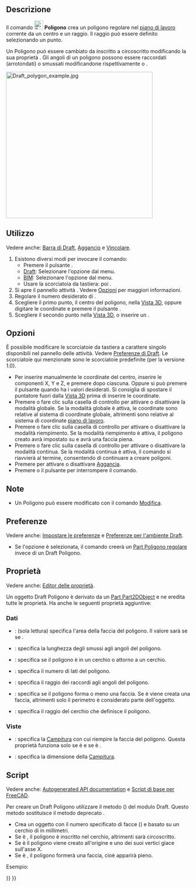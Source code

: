 <languages/>

{{Docnav
|[[Draft_Rectangle/it|Rettangolo]]
|[[Draft_BSpline/it|BSpline]]
|[[Draft_Workbench/it|Draft]]
|IconL=Draft_Rectangle.svg
|IconR=Draft_BSpline.svg
|IconC=Workbench_Draft.svg
}}

{{GuiCommand/it
|Name=Draft Polygon
|Name/it=Draft Poligono
|MenuLocation=Drafting → Poligono<br>2D Drafting → Poligono
|Workbenches=[[Draft_Workbench/it|Draft]], [[BIM_Workbench/it|BIM]]
|Shortcut={{KEY|P}} {{KEY|G}}
|Version=0.7
}}

<span id="Description"></span>
==Descrizione== 

Il comando [[Image:Draft_Polygon.svg|24px]] '''Poligono''' crea un poligono regolare nel [[Draft_SelectPlane/it|piano di lavoro]] corrente da un centro e un raggio. Il raggio può essere definito selezionando un punto.

Un Poligono può essere cambiato da inscritto a circoscritto modificando la sua proprietà {{PropertyData|Draw Mode}}. Gli angoli di un poligono possono essere raccordati (arrotondati) o smussati modificandone rispettivamente {{PropertyData|Fillet Radius}} o {{PropertyData|Chamfer Size}}.

[[Image:Draft_polygon_example.jpg|400px]]
{{Caption|Poligono regolare definito da due punti, centro e raggio}}

<span id="Usage"></span>
==Utilizzo== 

Vedere anche: [[Draft_Tray/it|Barra di Draft]], [[Draft_Snap/it|Aggancio]] e [[Draft_Constrain/it|Vincolare]].

# Esistono diversi modi per invocare il comando:
#* Premere il pulsante {{Button|[[Image:Draft_Polygon.svg|16px]] [[Draft_Polygon/it|Poligono]]}}.
#* [[Draft_Workbench/it|Draft]]: Selezionare l'opzione {{MenuCommand|Drafting → [[Image:Draft_Polygon.svg|16px]] Poligono}} dal menu.
#* [[BIM_Workbench/it|BIM]]: Selezionare l'opzione {{MenuCommand|2D Drafting → [[Image:Draft_Polygon.svg|16px]] Poligono}} dal menu.
#* Usare la scorciatoia da tastiera: {{KEY|P}} poi {{KEY|G}}.
# Si apre il pannello attività {{MenuCommand|Poligono}}. Vedere [[#Options|Opzioni]] per maggiori informazioni.
# Regolare il numero desiderato di {{MenuCommand|Lati}}.
# Scegliere il primo punto, il centro del poligono, nella [[3D_view/it|Vista 3D]], oppure digitare le coordinate e premere il pulsante {{Button|[[Image:Draft_AddPoint.svg|16px]] Inserisci punto}}.
# Scegliere il secondo punto nella [[3D_view/it|Vista 3D]], o inserire un {{MenuCommand|Raggio}}.

<span id="Options"></span>
==Opzioni==

È possibile modificare le scorciatoie da tastiera a carattere singolo disponibili nel pannello delle attività. Vedere [[Draft_Preferences/it|Preferenze di Draft]]. Le scorciatoie qui menzionate sono le scorciatoie predefinite (per la versione 1.0).

* Per inserire manualmente le coordinate del centro, inserire le componenti X, Y e Z, e premere {{KEY|Enter}} dopo ciascuna. Oppure si può premere il pulsante {{Button|[[Image:Draft_AddPoint.svg|16px]] Inserisci punto}} quando ha i valori desiderati. Si consiglia di spostare il puntatore fuori dalla [[3D_view/it|Vista 3D]] prima di inserire le coordinate.
* Premere {{KEY|G}} o fare clic sulla casella di controllo {{MenuCommand|Globale}} per attivare o disattivare la modalità globale. Se la modalità globale è attiva, le coordinate sono relative al sistema di coordinate globale, altrimenti sono relative al sistema di coordinate [[Draft_SelectPlane/it|piano di lavoro]].
* Premere {{KEY|F}} o fare clic sulla casella di controllo {{MenuCommand|Riempito}} per attivare o disattivare la modalità riempimento. Se la modalità riempimento è attiva, il poligono creato avrà {{PropertyData|Make Face}} impostato su {{TRUE}} e avrà una faccia piena.
* Premere {{KEY|N}} o fare clic sulla casella di controllo {{MenuCommand|Continua}} per attivare o disattivare la modalità continua. Se la modalità continua è attiva, il comando si riavvierà al termine, consentendo di continuare a creare poligoni.
* Premere {{KEY|S}} per attivare o disattivare [[Draft_Snap/it|Aggancia]].
* Premere {{KEY|Esc}} o il pulsante {{Button|Chiudi}} per interrompere il comando.

<span id="Notes"></span>
==Note==

* Un Poligono può essere modificato con il comando [[Draft_Edit/it|Modifica]].

<span id="Preferences"></span>
==Preferenze==

Vedere anche: [[Preferences_Editor/it|Impostare le preferenze]] e [[Draft_Preferences/it|Preferenze per l'ambiente Draft]].

* Se l'opzione {{MenuCommand|Modifica → Preferenze... → Draft → Generale → Crea primitive della parte se possibile}} è selezionata, il comando creerà un [[Part_RegularPolygon/it|Part Poligono regolare]] invece di un Draft Poligono.

<span id="Properties"></span>
== Proprietà ==

Vedere anche: [[Property_editor/it|Editor delle proprietà]].

Un oggetto Draft Poligono è derivato da un [[Part_Part2DObject/it|Part Part2DObject]] e ne eredita tutte le proprietà. Ha anche le seguenti proprietà aggiuntive:

<span id="Data"></span>
===Dati===

{{TitleProperty|Draft}}

* {{PropertyData|Area|Area}}: (sola lettura) specifica l'area della faccia del poligono. Il valore sarà {{value|0.0}} se {{PropertyData|Make Face}} se {{FALSE}}.
* {{PropertyData|Chamfer Size|Length}}: specifica la lunghezza degli smussi agli angoli del poligono.
* {{PropertyData|Draw Mode|Enumeration}}: specifica se il poligono è {{value|inscritto}} in un cerchio o {{value|circoscritto}} attorno a un cerchio.
* {{PropertyData|Faces Number|Integer}}: specifica il numero di lati del poligono.
* {{PropertyData|Fillet Radius|Length}}: specifica il raggio dei raccordi agli angoli del poligono.
* {{PropertyData|Make Face|Bool}}: specifica se il poligono forma o meno una faccia. Se è {{TRUE}} viene creata una faccia, altrimenti solo il perimetro è considerato parte dell'oggetto.
* {{PropertyData|Radius|Length}}: specifica il raggio del cerchio che definisce il poligono.

<span id="View"></span>
===Viste===

{{TitleProperty|Draft}}

* {{PropertyView|Pattern|Enumeration}}: specifica la [[Draft_Pattern/it|Campitura]] con cui riempire la faccia del poligono. Questa proprietà funziona solo se {{PropertyData|Make Face}} è {{TRUE}} e se {{PropertyView|Display Mode}} è {{value|Flat Lines}}.
* {{PropertyView|Pattern Size|Float}}: specifica la dimensione della [[Draft_Pattern/it|Campitura]].

<span id="Scripting"></span>
==Script==

Vedere anche: [https://freecad.github.io/SourceDoc/ Autogenerated API documentation] e [[FreeCAD Scripting Basics/it|Script di base per FreeCAD]].

Per creare un Draft Poligono utilizzare il metodo {{incode|make_polygon}} ({{Version/it|0.19}}) del modulo Draft. Questo metodo sostituisce il metodo deprecato {{incode|makePolygon}}.

{{Code|code=
polygon = make_polygon(nfaces, radius=1, inscribed=True, placement=None, face=None, support=None)
}}
* Crea un oggetto {{incode|polygon}} con il numero specificato di facce ({{incode|nfaces}}) e basato su un cerchio di {{incode|radius}} in millimetri.
* Se {{incode|inscribed}} è {{incode|True}}, il poligono è inscritto nel cerchio, altrimenti sarà circoscritto.
* Se {{incode|placement}} è {{incode|None}} il poligono viene creato all'origine e uno dei suoi vertici giace sull'asse X.
* Se {{incode|face}} è {{incode|True}}, il poligono formerà una faccia, cioè apparirà pieno.

Esempio:
{{Code|code=
import FreeCAD as App
import Draft

doc = App.newDocument()

polygon1 = Draft.make_polygon(4, radius=500)
polygon2 = Draft.make_polygon(5, radius=750)

zaxis = App.Vector(0, 0, 1)
p3 = App.Vector(1000, 1000, 0)
place3 = App.Placement(p3, App.Rotation(zaxis, 90))

Polygon3 = Draft.make_polygon(6, radius=1450, placement=place3)

doc.recompute()
}}


{{Docnav
|[[Draft_Rectangle/it|Rettangolo]]
|[[Draft_BSpline/it|BSpline]]
|[[Draft_Workbench/it|Draft]]
|IconL=Draft_Rectangle.svg
|IconR=Draft_BSpline.svg
|IconC=Workbench_Draft.svg
}}

{{Draft Tools navi{{#translation:}}}}
{{Userdocnavi{{#translation:}}}}